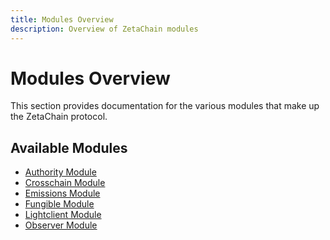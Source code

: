 ```yaml
---
title: Modules Overview
description: Overview of ZetaChain modules
---
```


# Modules Overview

This section provides documentation for the various modules that make up the ZetaChain protocol.

## Available Modules
- [Authority Module](./modules/authority/messages)
- [Crosschain Module](./modules/crosschain/messages)
- [Emissions Module](./modules/emissions/messages)
- [Fungible Module](./modules/fungible/messages)
- [Lightclient Module](./modules/lightclient/messages)
- [Observer Module](./modules/observer/messages)

